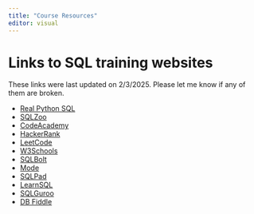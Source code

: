 ```yaml
---
title: "Course Resources"
editor: visual
---
```


# Links to SQL training websites

:::{.callout-important}
These links were last updated on 2/3/2025. Please let me know if any of them are broken.
:::

* [Real Python SQL](https://realpython.com/python-sql-libraries/){target="_blank"}
* [SQLZoo](https://sqlzoo.net/wiki/SQL_Tutorial){target="_blank"}
* [CodeAcademy](https://www.codecademy.com/learn/learn-sql){target="_blank"}
* [HackerRank](https://www.hackerrank.com/challenges/15-days-of-learning-sql/problem){target="_blank"}
* [LeetCode](https://leetcode.com/problemset/database/){target="_blank"}
* [W3Schools](https://www.w3schools.com/sql/){target="_blank"}
* [SQLBolt](https://sqlbolt.com/lesson/select_queries_introduction){target="_blank"}
* [Mode](https://mode.com/sql-tutorial/introduction-to-sql){target="_blank"}
* [SQLPad](https://sqlpad.io/playground/mysql/){target="_blank"}
* [LearnSQL](https://learnsql.com/){target="_blank"}
* [SQLGuroo](https://sqlguroo.com/){target="_blank"}
* [DB Fiddle](https://www.db-fiddle.com/){target="_blank"}

